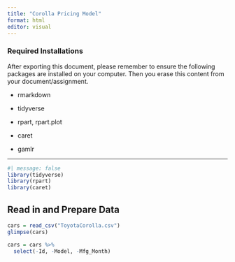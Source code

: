 ```yaml
---
title: "Corolla Pricing Model"
format: html
editor: visual
---
```


### Required Installations

After exporting this document, please remember to ensure the following packages are installed on your computer. Then you erase this content from your document/assignment.

-   rmarkdown

-   tidyverse

-   rpart, rpart.plot

-   caret

-   gamlr

------------------------------------------------------------------------

```r
#| message: false
library(tidyverse)
library(rpart)
library(caret)
```

## Read in and Prepare Data

```r
cars = read_csv("ToyotaCorolla.csv")
glimpse(cars)
```

```r
cars = cars %>%
  select(-Id, -Model, -Mfg_Month)
```

```r

```
